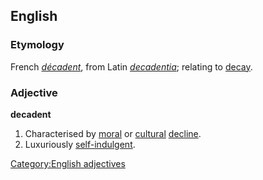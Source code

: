 ==English==

===Etymology===
French ''[[décadent]]'', from Latin ''[[decadentia]]''; relating to [[decay]].

===Adjective===
'''decadent'''
# Characterised by [[moral]] or [[cultural]] [[decline]].
# Luxuriously [[self-indulgent]].

[[Category:English adjectives]]
